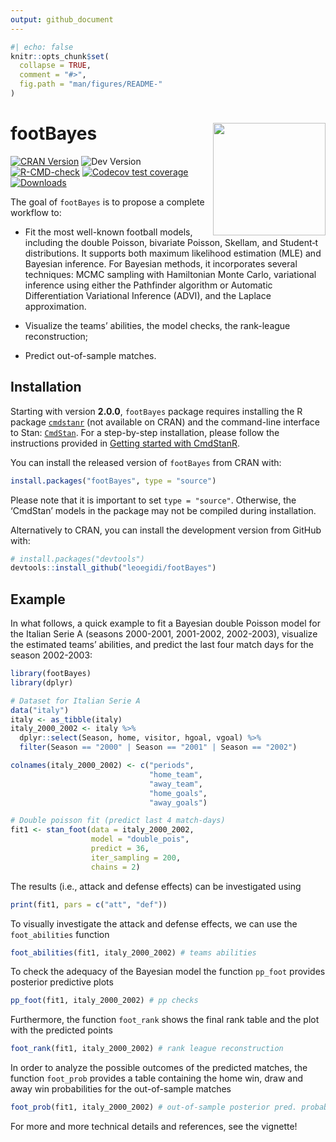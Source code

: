 ```yaml
---
output: github_document
---
```


<!-- README.md is generated from README.Rmd. Please edit that file -->

```r
#| echo: false
knitr::opts_chunk$set(
  collapse = TRUE,
  comment = "#>",
  fig.path = "man/figures/README-"
)
```

# footBayes <img src="man/figures/logo.png" width = 180 align="right" />

[![CRAN Version](https://www.r-pkg.org/badges/version/footBayes)](https://cran.r-project.org/package=footBayes)
![Dev Version](https://img.shields.io/badge/Development%20Version-2.0.0-brightgreen?style=flat&color=blue)
[![R-CMD-check](https://github.com/LeoEgidi/footBayes/actions/workflows/R-CMD-check.yaml/badge.svg)](https://github.com/LeoEgidi/footBayes/actions/workflows/R-CMD-check.yaml)
[![Codecov test coverage](https://codecov.io/gh/LeoEgidi/footBayes/graph/badge.svg)](https://app.codecov.io/gh/LeoEgidi/footBayes)
[![Downloads](https://cranlogs.r-pkg.org/badges/footBayes?color=brightgreen)](https://CRAN.R-project.org/package=footBayes)

The goal of `footBayes` is to propose a complete workflow to:

-   Fit the most well-known football models, including the double Poisson, bivariate Poisson, Skellam, and Student‑t distributions. It supports both maximum likelihood estimation (MLE) and Bayesian inference. For Bayesian methods, it incorporates several techniques: MCMC sampling with Hamiltonian Monte Carlo, variational inference using either the Pathfinder algorithm or Automatic Differentiation Variational Inference (ADVI), and the Laplace approximation.

-   Visualize the teams' abilities, the model checks, the rank-league reconstruction;

-   Predict out-of-sample matches.

## Installation

Starting with version **2.0.0**, `footBayes` package requires installing the R package [`cmdstanr`](https://mc-stan.org/cmdstanr/) (not available on CRAN) and the command-line interface to Stan: [`CmdStan`](https://mc-stan.org/users/interfaces/cmdstan.html). 
For a step-by-step installation, please follow the instructions provided in [Getting started with CmdStanR](https://mc-stan.org/cmdstanr/articles/cmdstanr.html).

You can install the released version of `footBayes` from CRAN with:

``` r
install.packages("footBayes", type = "source")
```

Please note that it is important to set `type = "source"`. Otherwise, the 'CmdStan' models in the package may not be compiled during installation.

Alternatively to CRAN, you can install the development version from GitHub with:

```r
# install.packages("devtools")
devtools::install_github("leoegidi/footBayes")
```

## Example

In what follows, a quick example to fit a Bayesian double Poisson model for the Italian Serie A (seasons 2000-2001, 2001-2002, 2002-2003), visualize the estimated teams' abilities, and predict the last four match days for the season 2002-2003:

```r
library(footBayes)
library(dplyr)
```



```r
# Dataset for Italian Serie A
data("italy")
italy <- as_tibble(italy)
italy_2000_2002 <- italy %>%
  dplyr::select(Season, home, visitor, hgoal, vgoal) %>%
  filter(Season == "2000" | Season == "2001" | Season == "2002")

colnames(italy_2000_2002) <- c("periods",
                               "home_team",
                               "away_team",
                               "home_goals",
                               "away_goals")

# Double poisson fit (predict last 4 match-days)
fit1 <- stan_foot(data = italy_2000_2002,
                  model = "double_pois",
                  predict = 36,
                  iter_sampling = 200,
                  chains = 2) 
```


The results (i.e., attack and defense effects) can be investigated using
```r
print(fit1, pars = c("att", "def"))
```

To visually investigate the attack and defense effects, we
can use the `foot_abilities` function
```r
foot_abilities(fit1, italy_2000_2002) # teams abilities
```

To check the adequacy of the Bayesian model the function `pp_foot` provides posterior predictive plots
```r
pp_foot(fit1, italy_2000_2002) # pp checks
```

Furthermore, the function `foot_rank` shows the final rank table and the plot with the predicted points
```r
foot_rank(fit1, italy_2000_2002) # rank league reconstruction
```

In order to analyze the possible outcomes of the predicted matches, the function `foot_prob` provides a table containing the home win, draw and away win probabilities for the out-of-sample matches
```r
foot_prob(fit1, italy_2000_2002) # out-of-sample posterior pred. probabilities
```



For more and more technical details and references, see the vignette!
